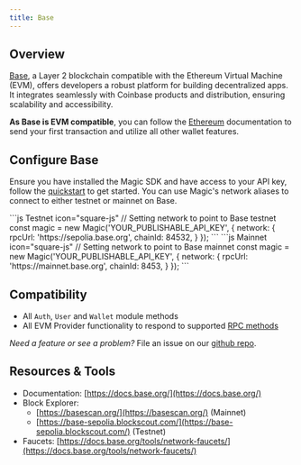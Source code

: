 ---
title: Base
---

## Overview

[Base](https://base.org/), a Layer 2 blockchain compatible with the Ethereum Virtual Machine (EVM), offers developers a robust platform for building decentralized apps. It integrates seamlessly with Coinbase products and distribution, ensuring scalability and accessibility.

**As Base is EVM compatible**, you can follow the [Ethereum](/embedded-wallet/blockchains/ethereum/javascript) documentation to send your first transaction and utilize all other wallet features.

## Configure Base

Ensure you have installed the Magic SDK and have access to your API key, follow the [quickstart](/embedded-wallet/quickstart/overview) to get started. You can use Magic's network aliases to connect to either testnet or mainnet on Base.

<CodeGroup>
```js Testnet icon="square-js"
// Setting network to point to Base testnet
const magic = new Magic('YOUR_PUBLISHABLE_API_KEY', {
  network: {
    rpcUrl: 'https://sepolia.base.org',
    chainId: 84532,
  }
});
```
```js Mainnet icon="square-js"
// Setting network to point to Base mainnet
const magic = new Magic('YOUR_PUBLISHABLE_API_KEY', {
  network: {
    rpcUrl: 'https://mainnet.base.org',
    chainId: 8453,
  }
});
```
</CodeGroup>

## Compatibility

- All `Auth`, `User` and `Wallet` module methods
- All EVM Provider functionality to respond to supported [RPC methods](/embedded-wallet/api/client-side-sdks/javascript#evm-rpc-methods)

_Need a feature or see a problem?_ File an issue on our [github repo](https://github.com/magiclabs/magic-js).

## Resources & Tools

- Documentation: [https://docs.base.org/](https://docs.base.org/)
- Block Explorer:
  - [https://basescan.org/](https://basescan.org/) (Mainnet)
  - [https://base-sepolia.blockscout.com/](https://base-sepolia.blockscout.com/) (Testnet)
- Faucets: [https://docs.base.org/tools/network-faucets/](https://docs.base.org/tools/network-faucets/)
